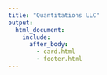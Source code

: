 ```yaml
---
title: "Quantitations LLC"
output:
  html_document:
    include:
      after_body:
        - card.html
        - footer.html
---
```

 